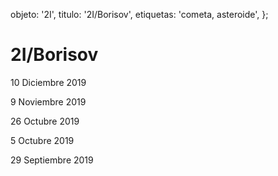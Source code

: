 
  objeto: '2I',
  titulo: '2I/Borisov',
  etiquetas: 'cometa, asteroide',
};

# 2I/Borisov

<Imagen
  src="registro/2I_20191210_5_2iborisov_20191210_i88.jpg"
  fecha="20191210"
/>

10 Diciembre 2019

<Imagen
  src="registro/2I_20191109_4_002i_20191109_i88.jpg"
  fecha="20191109"
/>

9 Noviembre 2019

<Imagen
  src="registro/2I_20191026_3_2i-borisov_20191026_i88.jpg"
  fecha="20191026"
/>

26 Octubre 2019

<Imagen
  src="registro/2I_20191005_2_2iborisov-20191005_i88.jpg"
  fecha="20191005"
/>

5 Octubre 2019

<Imagen
  src="registro/2I_20190929_1_c2019q4_20190929_i88.jpg"
  fecha="20190929"
/>

29 Septiembre 2019